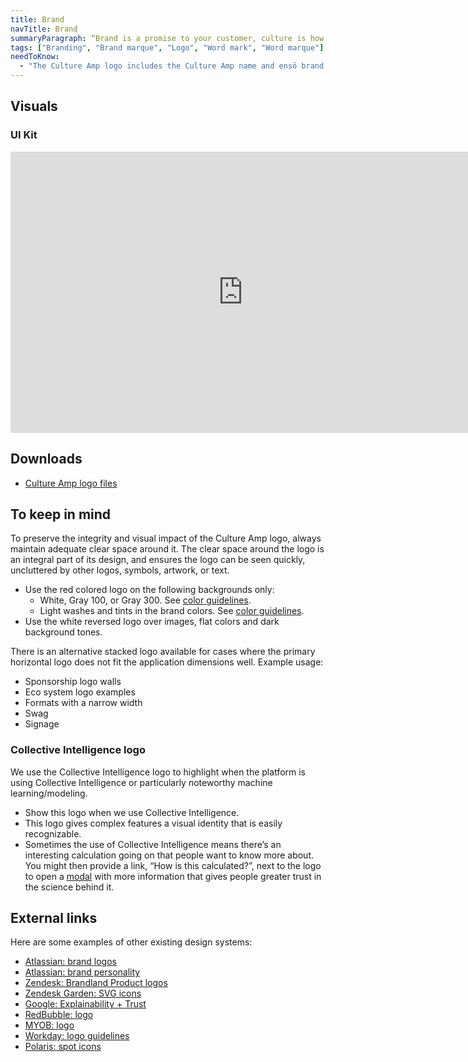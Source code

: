 ```yaml
---
title: Brand
navTitle: Brand
summaryParagraph: “Brand is a promise to your customer, culture is how you deliver on it.” — Didier Elzinga
tags: ["Branding", "Brand marque", "Logo", "Word mark", "Word marque"]
needToKnow:
  - "The Culture Amp logo includes the Culture Amp name and ensō brand marque. The primary horizontal logo is the go-to logo for most applications."
---
```



## Visuals

### UI Kit

<iframe style="border: none;" width="744" height="450" src="https://www.figma.com/embed?embed_host=share&url=https%3A%2F%2Fwww.figma.com%2Ffile%2Fe3TyAOZKfLg9cA01Iy1Mgm%2FKaizen-Site-embed%3Fnode-id%3D22055%253A42599" allowfullscreen></iframe>

## Downloads

<ul>
  <li><a href={assetUrl("brand/Culture Amp Logo Files.zip")}>Culture Amp logo files</a></li>
</ul>


## To keep in mind

To preserve the integrity and visual impact of the Culture Amp logo, always maintain adequate clear space around it. The clear space around the logo is an integral part of its design, and ensures the logo can be seen quickly, uncluttered by other logos, symbols, artwork, or text.

- Use the red colored logo on the following backgrounds only:
    - White, Gray 100, or Gray 300. See [color guidelines](/guidelines/color).
    - Light washes and tints in the brand colors. See [color guidelines](/guidelines/color).
- Use the white reversed logo over images, flat colors and dark background tones.

There is an alternative stacked logo available for cases where the primary horizontal logo does not fit the application dimensions well. Example usage:

- Sponsorship logo walls
- Eco system logo examples
- Formats with a narrow width
- Swag
- Signage

### Collective Intelligence logo

We use the Collective Intelligence logo to highlight when the platform is using Collective Intelligence or particularly noteworthy machine learning/modeling.

- Show this logo when we use Collective Intelligence.
- This logo gives complex features a visual identity that is easily recognizable.
- Sometimes the use of Collective Intelligence means there’s an interesting calculation going on that people want to know more about. You might then provide a link, “How is this calculated?”, next to the logo to open a [modal](/components/modal) with more information that gives people greater trust in the science behind it.


## External links

Here are some examples of other existing design systems:

- [Atlassian: brand logos](https://www.atlassian.design/guidelines/brand/logos)
- [Atlassian: brand personality](https://www.atlassian.design/guidelines/brand/personality)
- [Zendesk: Brandland Product logos](https://brandland.zendesk.com/brand-identity#support)
- [Zendesk Garden: SVG icons](https://garden.zendesk.com/svg-icons/26px/)
- [Google: Explainability + Trust](https://pair.withgoogle.com/chapter/explainability-trust/)
- [RedBubble: logo](http://redbubble.design/components/Logo/examples)
- [MYOB: logo](https://feelix.myob.com/#/Components/Graphics/MYOB%20logo)
- [Workday: logo guidelines](https://design.workday.com/brand)
- [Polaris: spot icons](https://polaris.shopify.com/design/icons#section-spot-icons)

